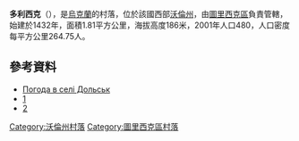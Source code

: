 {{coord|51|6|33|N|24|23|18|E|scale:30000|display=title}}

'''多利西克'''（{{lang-uk|Дольськ}}），是[[烏克蘭|烏克蘭]]的村落，位於該國西部[[沃倫州|沃倫州]]，由[[圖里西克區|圖里西克區]]負責管轄，始建於1432年，面積1.81平方公里，海拔高度186米，2001年人口480，人口密度每平方公里264.75人。

==參考資料==
* [http://weather.in.ua/ua/volynskaja/7162 Погода в селі Дольськ]{{Wayback|url=http://weather.in.ua/ua/volynskaja/7162 |date=20111219092630 }}
* [http://istvolyn.info/index.php?option=com_content&view=article&id=444%3A------&catid=15&Itemid=17]{{Wayback|url=http://istvolyn.info/index.php?option=com_content&view=article&id=444%3A------&catid=15&Itemid=17 |date=20160527161845 }}
* [http://dolsk.wordpress.com/історія-дольська/]{{Wayback|url=http://dolsk.wordpress.com/%D1%96%D1%81%D1%82%D0%BE%D1%80%D1%96%D1%8F-%D0%B4%D0%BE%D0%BB%D1%8C%D1%81%D1%8C%D0%BA%D0%B0/ |date=20160828051600 }}

[[Category:沃倫州村落|Category:沃倫州村落]]
[[Category:圖里西克區村落|Category:圖里西克區村落]]


{{Volyn-geo-stub}}